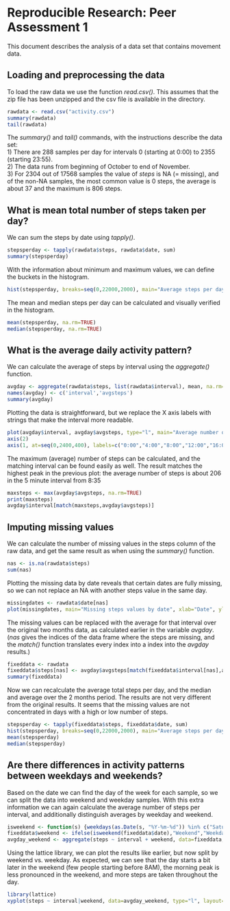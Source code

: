 # Reproducible Research: Peer Assessment 1

This document describes the analysis of a data set that contains movement data.  

## Loading and preprocessing the data

To load the raw data we use the function *read.csv()*. This assumes that the zip file has been unzipped and the csv file is available in the directory.

```r
rawdata <- read.csv("activity.csv") 
summary(rawdata)
tail(rawdata)
```

The *summary()* and *tail()* commands, with the instructions describe the data set:  
1) There are 288 samples per day for intervals 0 (starting at 0:00) to 2355 (starting 23:55).  
2) The data runs from beginning of October to end of November.  
3) For 2304 out of 17568 samples the value of *steps* is NA (= missing), and of the non-NA samples, the most common value is 0 steps, the average is about 37 and the maximum is 806 steps.  

## What is mean total number of steps taken per day?

We can sum the steps by date using *tapply()*.
```r
stepsperday <- tapply(rawdata$steps, rawdata$date, sum)
summary(stepsperday)
```

With the information about minimum and maximum values, we can define the buckets in the histogram.

```r
hist(stepsperday, breaks=seq(0,22000,2000), main="Average steps per day",xlab="Steps")
```

The mean and median steps per day can be calculated and visually verified in the histogram.

```r
mean(stepsperday, na.rm=TRUE)
median(stepsperday, na.rm=TRUE)
```

## What is the average daily activity pattern?

We can calculate the average of steps by interval using the *aggregate()* function.

```r
avgday <- aggregate(rawdata$steps, list(rawdata$interval), mean, na.rm=TRUE)
names(avgday) <- c('interval','avgsteps')
summary(avgday)
```

Plotting the data is straightforward, but we replace the X axis labels with strings that make the interval more readable.

```r
plot(avgday$interval, avgday$avgsteps, type="l", main="Average number of steps in 5 minute interval", xlab="Interval start time", ylab="Steps", axes = FALSE)
axis(2)
axis(1, at=seq(0,2400,400), labels=c("0:00","4:00","8:00","12:00","16:00","20:00","0:00"))
```


The maximum (average) number of steps can be calculated, and the matching interval can be found easily as well. The result matches the highest peak in the previous plot: the average number of steps is about 206 in the 5 minute interval from 8:35


```r
maxsteps <- max(avgday$avgsteps, na.rm=TRUE)
print(maxsteps)
avgday$interval[match(maxsteps,avgday$avgsteps)]
```

## Imputing missing values

We can calculate the number of missing values in the steps column of the raw data, and get the same result as when using the *summary()* function.

```r
nas <- is.na(rawdata$steps)
sum(nas)
```

Plotting the missing data by date reveals that certain dates are fully missing, so we can not replace an NA with another steps value in the same day.

```r
missingdates <- rawdata$date[nas]
plot(missingdates, main="Missing steps values by date", xlab="Date", ylab="Number of missing values")
```

The missing values can be replaced with the average for that interval over the original two months data, as calculated earlier in the variable *avgday*. (*nas* gives the indices of the data frame where the steps are missing, and the *match()* function translates every index into a index into the *avgday* results.)

```r
fixeddata <- rawdata
fixeddata$steps[nas] <- avgday$avgsteps[match(fixeddata$interval[nas],avgday$interval)]
summary(fixeddata)
```

Now we can recalculate the average total steps per day, and the median and average over the 2 months period. The results are not very different from the original results. It seems that the missing values are not concentrated in days with a high or low number of steps.

```r
stepsperday <- tapply(fixeddata$steps, fixeddata$date, sum)
hist(stepsperday, breaks=seq(0,22000,2000), main="Average steps per day, with missing values imputed",xlab="Steps")
mean(stepsperday)
median(stepsperday)
```

## Are there differences in activity patterns between weekdays and weekends?

Based on the date we can find the day of the week for each sample, so we can split the data into weekend and weekday samples. With this extra information we can again calculate the average number of steps per interval, and additionally distinguish averages by weekday and weekend.

```r
isweekend <- function(s) {weekdays(as.Date(s, "%Y-%m-%d")) %in% c("Saturday","Sunday")}
fixeddata$weekend <- ifelse(isweekend(fixeddata$date),"Weekend","Weekday")
avgday_weekend <- aggregate(steps ~ interval + weekend, data=fixeddata, FUN=mean)
```


Using the lattice library, we can plot the results like earlier, but now split by weekend vs. weekday. As expected, we can see that the day starts a bit later in the weekend (few people starting before 8AM), the morning peak is less pronounced in the weekend, and more steps are taken throughout the day.


```r
library(lattice)
xyplot(steps ~ interval|weekend, data=avgday_weekend, type="l", layout=c(1,2), main="Average number of steps in 5 minute interval", xlab="Interval start time", ylab="Steps", scales=list(x=list(at=seq(0,2400,400), labels=c("0:00","4:00","8:00","12:00","16:00","20:00","0:00"))))
```
